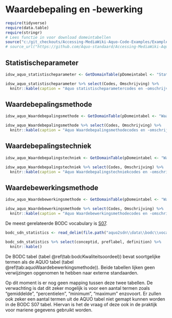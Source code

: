 # Waardebepaling en -bewerking

```r
require(tidyverse)
require(data.table)
require(stringr)
# Lees functie in voor download domeintabellen
source("c:/git_checkouts/Accessing-MediaWiki-Aquo-Code-Examples/ExampleCodeRStudio/GetDomainTable.R")
# source_url("https://github.com/Aquo-standaard/Accessing-MediaWiki-Aquo-Code-Examples/blob/main/ExampleCodeRStudio/GetDomainTable.R")


```


## Statistischeparameter

```r

idsw_aquo_statistischeparameter <- GetDomainTable(pDomeintabel <- "StatistischeParameter")

idsw_aquo_statistischeparameter %>% select(Codes, Omschrijving) %>%
  knitr::kable(caption = "Aquo statistischeparametercodes en -omschrijvingen.")
```

## Waardebepalingsmethode

```r

idsw_aquo_Waardebepalingsmethode <- GetDomainTable(pDomeintabel <- "Waardebepalingsmethode")

idsw_aquo_Waardebepalingsmethode %>% select(Codes, Omschrijving) %>%
  knitr::kable(caption = "Aquo Waardebepalingsmethodecodes en -omschrijvingen.")
```

## Waardebepalingstechniek

```r

idsw_aquo_Waardebepalingstechniek <- GetDomainTable(pDomeintabel <- "Waardebepalingstechniek")

idsw_aquo_Waardebepalingstechniek %>% select(Codes, Omschrijving) %>%
  knitr::kable(caption = "Aquo Waardebepalingstechniekcodes en -omschrijvingen.")
```


## Waardebewerkingsmethode

```r

idsw_aquo_Waardebewerkingsmethode <- GetDomainTable(pDomeintabel <- "Waardebewerkingsmethode")

idsw_aquo_Waardebewerkingsmethode %>% select(Codes, Omschrijving) %>%
  knitr::kable(caption = "Aquo Waardebewerkingsmethodecodes en -omschrijvingen.")
```



De meest gerelateerde BODC vocabulary is [S07](https://vocab.nerc.ac.uk/search_nvs/S07/). 


```r
bodc_sdn_statistics <- read_delim(file.path("aquo2sdn\\data\\bodc\\vocab_S07.csv"), delim = ";")

bodc_sdn_statistics %>% select(conceptid, preflabel, definition) %>%
  knitr::kable()
```

De BODC tabel (tabel \@ref(tab:bodcKwaliteitsoordeel)) bevat soortgelijke termen als de AQUO tabel (tabel \@ref(tab:aquoWaardebewerkingsmethode)). Beide tabellen lijken geen verwijzingen opgenomen te hebben naar externe standaarden. 

Op dit moment is er nog geen mapping tussen deze twee tabellen. De verwachting is dat dit zeker mogelijk is voor een aantal termen zoals "gemiddelde", "percentielen", "minimum", "maximum" enzovoort. Er zullen ook zeker een aantal termen uit de AQUO tabel niet gemapt kunnen worden in de BODC S07 tabel. Hiervan is het de vraag of deze ook in de praktijk voor mariene gegevens gebruikt worden. 

